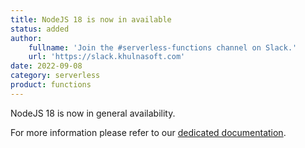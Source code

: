 ```yaml
---
title: NodeJS 18 is now in available
status: added
author:
    fullname: 'Join the #serverless-functions channel on Slack.'
    url: 'https://slack.khulnasoft.com'
date: 2022-09-08
category: serverless
product: functions
---
```


NodeJS 18 is now in general availability. 


For more information please refer to our [dedicated documentation](/serverless/functions/reference-content/functions-lifecycle/).